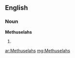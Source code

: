 ==English==

===Noun===
'''Methuselahs'''

# {{plural of|[[Methuselah]]}}

[[ar:Methuselahs]]
[[mg:Methuselahs]]